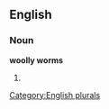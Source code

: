 
==English==

===Noun===
'''woolly worms'''

# {{plural of|[[woolly worm]]}}

[[Category:English plurals]]